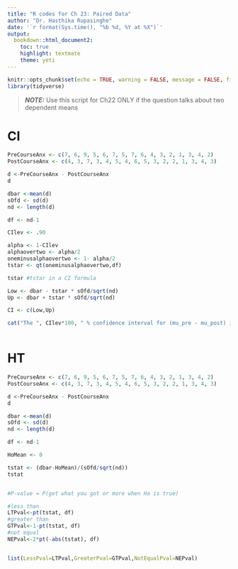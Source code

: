 ```yaml
---
title: "R codes for Ch 23: Paired Data"
author: "Dr. Hasthika Rupasinghe"
date: '`r format(Sys.time(), "%b %d, %Y at %X")`'
output:
  bookdown::html_document2:
    toc: true
    highlight: textmate
    theme: yeti
---
```



```r
knitr::opts_chunk$set(echo = TRUE, warning = FALSE, message = FALSE, fig.align = "center", comment = NA)
library(tidyverse)
```

> **_NOTE:_**  Use this script for Ch22 ONLY if the question talks about two dependent means


# CI

```r
PreCourseAnx <- c(7, 6, 9, 5, 6, 7, 5, 7, 6, 4, 3, 2, 1, 3, 4, 2)
PostCourseAnx <- c(4, 3, 7, 3, 4, 5, 4, 6, 5, 3, 2, 2, 1, 3, 4, 3)

d <-PreCourseAnx - PostCourseAnx
d

dbar <-mean(d)
sOfd <- sd(d)
nd <- length(d)

df <- nd-1

CIlev <- .90

alpha <- 1-CIlev
alphaovertwo <- alpha/2
oneminusalphaovertwo <- 1- alpha/2
tstar <- qt(oneminusalphaovertwo,df)

tstar #tstar in a CI formula

Low <- dbar - tstar * sOfd/sqrt(nd)
Up <- dbar + tstar * sOfd/sqrt(nd)

CI <- c(Low,Up)

cat("The ", CIlev*100, " % confidence interval for (mu_pre - mu_post) is", CI)
  
```

# HT 

```r
PreCourseAnx <- c(7, 6, 9, 5, 6, 7, 5, 7, 6, 4, 3, 2, 1, 3, 4, 2)
PostCourseAnx <- c(4, 3, 7, 3, 4, 5, 4, 6, 5, 3, 2, 2, 1, 3, 4, 3)

d <-PreCourseAnx - PostCourseAnx
d

dbar <-mean(d)
sOfd <- sd(d)
nd <- length(d)

df <- nd-1

HoMean <- 0

tstat <- (dbar-HoMean)/(sOfd/sqrt(nd))
tstat


#P-value = P(get what you got or more when Ha is true)

#less than
LTPval<-pt(tstat, df)
#greater than
GTPval<-1-pt(tstat, df)
#not equal
NEPval<-2*pt(-abs(tstat), df)


list(LessPval=LTPval,GreaterPval=GTPval,NotEqualPval=NEPval)
```


